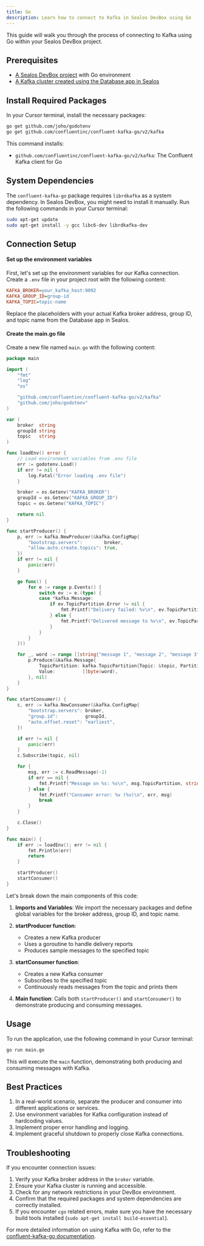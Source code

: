 ```yaml
---
title: Go
description: Learn how to connect to Kafka in Sealos DevBox using Go
---
```


This guide will walk you through the process of connecting to Kafka using Go within your Sealos DevBox project.

## Prerequisites

- [A Sealos DevBox project](/docs/guides/fundamentals/create-a-project) with Go environment
- [A Kafka cluster created using the Database app in Sealos](./)

## Install Required Packages

In your Cursor terminal, install the necessary packages:

```bash
go get github.com/joho/godotenv
go get github.com/confluentinc/confluent-kafka-go/v2/kafka
```

This command installs:
- `github.com/confluentinc/confluent-kafka-go/v2/kafka`: The Confluent Kafka client for Go

## System Dependencies

The `confluent-kafka-go` package requires `librdkafka` as a system dependency. In Sealos DevBox, you might need to install it manually. Run the following commands in your Cursor terminal:

```bash
sudo apt-get update
sudo apt-get install -y gcc libc6-dev librdkafka-dev
```

## Connection Setup

<div className='steps [&_h4]:step'>

#### Set up the environment variables

First, let's set up the environment variables for our Kafka connection. Create a `.env` file in your project root with the following content:

```ini title=".env"
KAFKA_BROKER=your_kafka_host:9092
KAFKA_GROUP_ID=group-id
KAFKA_TOPIC=topic-name
```

Replace the placeholders with your actual Kafka broker address, group ID, and topic name from the Database app in Sealos.

#### Create the main.go file

Create a new file named `main.go` with the following content:

```go title="main.go"
package main

import (
	"fmt"
	"log"
	"os"

	"github.com/confluentinc/confluent-kafka-go/v2/kafka"
	"github.com/joho/godotenv"
)

var (
	broker  string
	groupId string
	topic   string
)

func loadEnv() error {
	// Load environment variables from .env file
	err := godotenv.Load()
	if err != nil {
		log.Fatal("Error loading .env file")
	}

	broker = os.Getenv("KAFKA_BROKER")
	groupId = os.Getenv("KAFKA_GROUP_ID")
	topic = os.Getenv("KAFKA_TOPIC")

	return nil
}

func startProducer() {
	p, err := kafka.NewProducer(&kafka.ConfigMap{
		"bootstrap.servers":        broker,
		"allow.auto.create.topics": true,
	})
	if err != nil {
		panic(err)
	}

	go func() {
		for e := range p.Events() {
			switch ev := e.(type) {
			case *kafka.Message:
				if ev.TopicPartition.Error != nil {
					fmt.Printf("Delivery failed: %v\n", ev.TopicPartition)
				} else {
					fmt.Printf("Delivered message to %v\n", ev.TopicPartition)
				}
			}
		}
	}()

	for _, word := range []string{"message 1", "message 2", "message 3"} {
		p.Produce(&kafka.Message{
			TopicPartition: kafka.TopicPartition{Topic: &topic, Partition: kafka.PartitionAny},
			Value:          []byte(word),
		}, nil)
	}
}

func startConsumer() {
	c, err := kafka.NewConsumer(&kafka.ConfigMap{
		"bootstrap.servers": broker,
		"group.id":          groupId,
		"auto.offset.reset": "earliest",
	})

	if err != nil {
		panic(err)
	}
	c.Subscribe(topic, nil)

	for {
		msg, err := c.ReadMessage(-1)
		if err == nil {
			fmt.Printf("Message on %s: %s\n", msg.TopicPartition, string(msg.Value))
		} else {
			fmt.Printf("Consumer error: %v (%v)\n", err, msg)
			break
		}
	}

	c.Close()
}

func main() {
	if err := loadEnv(); err != nil {
		fmt.Println(err)
		return
	}

	startProducer()
	startConsumer()
}
```

Let's break down the main components of this code:

1. **Imports and Variables**: We import the necessary packages and define global variables for the broker address, group ID, and topic name.

2. **startProducer function**: 
   - Creates a new Kafka producer
   - Uses a goroutine to handle delivery reports
   - Produces sample messages to the specified topic

3. **startConsumer function**:
   - Creates a new Kafka consumer
   - Subscribes to the specified topic
   - Continuously reads messages from the topic and prints them

4. **Main function**: Calls both `startProducer()` and `startConsumer()` to demonstrate producing and consuming messages.

</div>

## Usage

To run the application, use the following command in your Cursor terminal:

```bash
go run main.go
```

This will execute the `main` function, demonstrating both producing and consuming messages with Kafka.

## Best Practices

1. In a real-world scenario, separate the producer and consumer into different applications or services.
2. Use environment variables for Kafka configuration instead of hardcoding values.
3. Implement proper error handling and logging.
4. Implement graceful shutdown to properly close Kafka connections.

## Troubleshooting

If you encounter connection issues:

1. Verify your Kafka broker address in the `broker` variable.
2. Ensure your Kafka cluster is running and accessible.
3. Check for any network restrictions in your DevBox environment.
4. Confirm that the required packages and system dependencies are correctly installed.
5. If you encounter `cgo` related errors, make sure you have the necessary build tools installed (`sudo apt-get install build-essential`).

For more detailed information on using Kafka with Go, refer to the [confluent-kafka-go documentation](https://github.com/confluentinc/confluent-kafka-go).